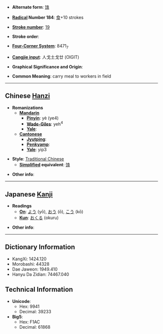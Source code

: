 * '''Alternate form''': [[馌]]

* '''[[Wiktionary:Chinese radical index| Radical]] Number 184''': [[Wiktionary:Chinese radical index 食|食]]+10 strokes

* '''[[Wiktionary:Chinese total strokes index|Stroke number]]''': [[Wiktionary:Chinese total strokes index 19|19]]

* '''Stroke order''': 

* '''[[Wiktionary:Chinese four corner index|Four-Corner System]]''': 8471<sub>7</sub>

* '''[[Wiktionary:Chinese Cangjie index|Cangjie input]]''': 人戈土戈廿 (OIGIT)

* '''Graphical Significance and Origin''': 

* '''Common Meaning''': carry meal to workers in field

----

== Chinese [[Hanzi]] ==

* '''Romanizations'''
** '''[[Mandarin]]'''
*** '''[[Pinyin]]''': yè (ye4)
*** '''[[Wade-Giles]]''': yeh<sup>4</sup>
*** '''[[Yale]]''': 
** '''[[Cantonese]]'''
*** '''[[Jyutping]]''':
*** '''[[Penkyamp]]''': 
*** '''[[Yale]]''': yip3

* '''Style''': [[Traditional Chinese]] 
** '''[[Simplified Chinese|Simplified]] equivalent''': [[馌]]

* '''Other info''': 

----

== Japanese [[Kanji]] ==

* '''Readings'''
** '''[[On]]''': [[よう]] (yō), [[おう]] (ō), [[こう]] (kō)
** '''[[Kun]]''': [[おくる]] (okuru)

* '''Other info''':  

----

== Dictionary Information ==

* KangXi: 1424.120
* Morobashi: 44328
* Dae Jaweon: 1949.410
* Hanyu Da Zidian: 74467.040

== Technical Information ==

* '''Unicode''':
** Hex: 9941
** Decimal: 39233
* '''Big5''':
** Hex: F1AC
** Decimal: 61868